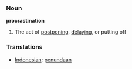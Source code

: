 === Noun ===

'''procrastination'''

# The act of [[postponing]], [[delaying]], or putting off

=== Translations ===
*[[Indonesian]]: [[tunda|penundaan]]